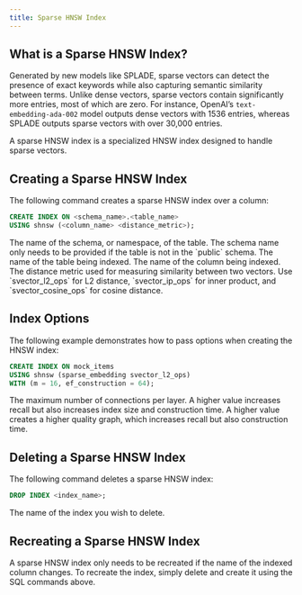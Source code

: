 ```yaml
---
title: Sparse HNSW Index
---
```


## What is a Sparse HNSW Index?

Generated by new models like SPLADE, sparse vectors can detect the presence of exact keywords while also capturing
semantic similarity between terms. Unlike dense vectors, sparse vectors contain significantly more entries, most of which
are zero. For instance, OpenAI’s `text-embedding-ada-002` model outputs dense vectors with 1536 entries, whereas
SPLADE outputs sparse vectors with over 30,000 entries.

A sparse HNSW index is a specialized HNSW index designed to handle sparse vectors.

## Creating a Sparse HNSW Index

The following command creates a sparse HNSW index over a column:

```sql
CREATE INDEX ON <schema_name>.<table_name>
USING shnsw (<column_name> <distance_metric>);
```

<ParamField body="schema_name">
  The name of the schema, or namespace, of the table. The schema name only needs
  to be provided if the table is not in the `public` schema.
</ParamField>
<ParamField body="table_name" required>
  The name of the table being indexed.
</ParamField>
<ParamField body="column_name" required>
  The name of the column being indexed.
</ParamField>
<ParamField body="distance_metric" required>
  The distance metric used for measuring similarity between two vectors. Use
  `svector_l2_ops` for L2 distance, `svector_ip_ops` for inner product, and
  `svector_cosine_ops` for cosine distance.
</ParamField>

## Index Options

The following example demonstrates how to pass options when creating the HNSW index:

```sql
CREATE INDEX ON mock_items
USING shnsw (sparse_embedding svector_l2_ops)
WITH (m = 16, ef_construction = 64);
```

<ParamField body="m" default={16}>
  The maximum number of connections per layer. A higher value increases recall
  but also increases index size and construction time.
</ParamField>
<ParamField body="ef_construction" default={64}>
  A higher value creates a higher quality graph, which increases recall but also
  construction time.
</ParamField>

## Deleting a Sparse HNSW Index

The following command deletes a sparse HNSW index:

```sql
DROP INDEX <index_name>;
```

<ParamField body="index_name" required>
  The name of the index you wish to delete.
</ParamField>

## Recreating a Sparse HNSW Index

A sparse HNSW index only needs to be recreated if the name of the indexed column changes.
To recreate the index, simply delete and create it using the SQL commands above.
